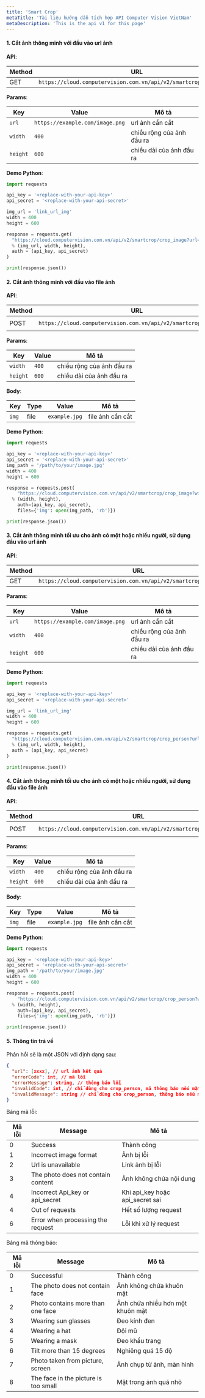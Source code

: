 ```yaml
---
title: 'Smart Crop'
metaTitle: 'Tài liệu hướng dẫn tích hợp API Computer Vision VietNam'
metaDescription: 'This is the api v1 for this page'
---
```


#### 1. Cắt ảnh thông minh với đầu vào url ảnh

**API**:

| Method | URL                                                               |
| ------ | ----------------------------------------------------------------- |
| GET    | `https://cloud.computervision.com.vn/api/v2/smartcrop/crop_image` |

**Params**:

| Key      | Value                           | Mô tả                     |
| -------- | ------------------------------- | ------------------------- |
| `url`    | `https://example.com/image.png` | url ảnh cần cắt           |
| `width`  | `400`                           | chiều rộng của ảnh đầu ra |
| `height` | `600`                           | chiều dài của ảnh đầu ra  |

**Demo Python**:

```python
import requests

api_key = '<replace-with-your-api-key>'
api_secret = '<replace-with-your-api-secret>'

img_url = 'link_url_img'
width = 400
height = 600

response = requests.get(
  "https://cloud.computervision.com.vn/api/v2/smartcrop/crop_image?url=%s&width=%s&height=%s"
  % (img_url, width, height),
  auth = (api_key, api_secret)
)

print(response.json())

```

#### 2. Cắt ảnh thông minh với đầu vào file ảnh

**API**:

| Method | URL                                                               | content-type          |
| ------ | ----------------------------------------------------------------- | --------------------- |
| POST   | `https://cloud.computervision.com.vn/api/v2/smartcrop/crop_image` | `multipart/form-data` |

**Params**:

| Key      | Value | Mô tả                     |
| -------- | ----- | ------------------------- |
| `width`  | `400` | chiều rộng của ảnh đầu ra |
| `height` | `600` | chiều dài của ảnh đầu ra  |

**Body**:

| Key   | Type | Value         | Mô tả            |
| ----- | ---- | ------------- | ---------------- |
| `img` | file | `example.jpg` | file ảnh cần cắt |

**Demo Python**:

```python
import requests

api_key = '<replace-with-your-api-key>'
api_secret = '<replace-with-your-api-secret>'
img_path = '/path/to/your/image.jpg'
width = 400
height = 600

response = requests.post(
 	"https://cloud.computervision.com.vn/api/v2/smartcrop/crop_image?width=%s&height=%s"
  % (width, height),
 	auth=(api_key, api_secret),
 	files={'img': open(img_path, 'rb')})

print(response.json())

```

#### 3. Cắt ảnh thông minh tối ưu cho ảnh có một hoặc nhiều người, sử dụng đầu vào url ảnh

**API**:

| Method | URL                                                                |
| ------ | ------------------------------------------------------------------ |
| GET    | `https://cloud.computervision.com.vn/api/v2/smartcrop/crop_person` |

**Params**:

| Key      | Value                           | Mô tả                     |
| -------- | ------------------------------- | ------------------------- |
| `url`    | `https://example.com/image.png` | url ảnh cần cắt           |
| `width`  | `400`                           | chiều rộng của ảnh đầu ra |
| `height` | `600`                           | chiều dài của ảnh đầu ra  |

**Demo Python**:

```python
import requests

api_key = '<replace-with-your-api-key>'
api_secret = '<replace-with-your-api-secret>'

img_url = 'link_url_img'
width = 400
height = 600

response = requests.get(
  "https://cloud.computervision.com.vn/api/v2/smartcrop/crop_person?url=%s&width=%s&height=%s"
  % (img_url, width, height),
  auth = (api_key, api_secret)
)

print(response.json())

```

#### 4. Cắt ảnh thông minh tối ưu cho ảnh có một hoặc nhiều người, sử dụng đầu vào file ảnh

**API**:

| Method | URL                                                                | content-type          |
| ------ | ------------------------------------------------------------------ | --------------------- |
| POST   | `https://cloud.computervision.com.vn/api/v2/smartcrop/crop_person` | `multipart/form-data` |

**Params**:

| Key      | Value | Mô tả                     |
| -------- | ----- | ------------------------- |
| `width`  | `400` | chiều rộng của ảnh đầu ra |
| `height` | `600` | chiều dài của ảnh đầu ra  |

**Body**:

| Key   | Type | Value         | Mô tả            |
| ----- | ---- | ------------- | ---------------- |
| `img` | file | `example.jpg` | file ảnh cần cắt |

**Demo Python**:

```python
import requests

api_key = '<replace-with-your-api-key>'
api_secret = '<replace-with-your-api-secret>'
img_path = '/path/to/your/image.jpg'
width = 400
height = 600

response = requests.post(
 	"https://cloud.computervision.com.vn/api/v2/smartcrop/crop_person?width=%s&height=%s"
  % (width, height),
 	auth=(api_key, api_secret),
 	files={'img': open(img_path, 'rb')})

print(response.json())

```

#### 5. Thông tin trả về

Phản hồi sẽ là một JSON với định dạng sau:

```json
{
  "url": [xxxx], // url ảnh kết quả
  "errorCode": int, // mã lỗi
  "errorMessage": string, // thông báo lỗi
  "invalidCode": int, // chỉ dùng cho crop_person, mã thông báo nếu mặt người trong ảnh bị che khuất
  "invalidMessage": string // chỉ dùng cho crop_person, thông báo nếu mặt người trong ảnh bị che khuất
}
```

Bảng mã lỗi:

| Mã lỗi | Message                            | Mô tả                           |
| ------ | ---------------------------------- | ------------------------------- |
| 0      | Success                            | Thành công                      |
| 1      | Incorrect image format             | Ảnh bị lỗi                      |
| 2      | Url is unavailable                 | Link ảnh bị lỗi                 |
| 3      | The photo does not contain content | Ảnh không chứa nội dung         |
| 4      | Incorrect Api_key or api_secret    | Khi api_key hoặc api_secret sai |
| 4      | Out of requests                    | Hết số lượng request            |
| 6      | Error when processing the request  | Lỗi khi xử lý request           |

Bảng mã thông báo:

| Mã lỗi | Message                              | Mô tả                            |
| ------ | ------------------------------------ | -------------------------------- |
| 0      | Successful                           | Thành công                       |
| 1      | The photo does not contain face      | Ảnh không chứa khuôn mặt         |
| 2      | Photo contains more than one face    | Ảnh chứa nhiều hơn một khuôn mặt |
| 3      | Wearing sun glasses                  | Đeo kính đen                     |
| 4      | Wearing a hat                        | Đội mũ                           |
| 5      | Wearing a mask                       | Đeo khẩu trang                   |
| 6      | Tilt more than 15 degrees            | Nghiêng quá 15 độ                |
| 7      | Photo taken from picture, screen     | Ảnh chụp từ ảnh, màn hình        |
| 8      | The face in the picture is too small | Mặt trong ảnh quá nhỏ            |
